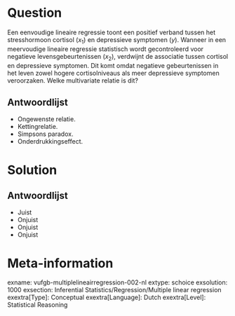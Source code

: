 Question
========
  
Een eenvoudige lineaire regressie toont een positief verband tussen het stresshormoon cortisol ($x_{1}$) en depressieve symptomen (*y*). Wanneer in een meervoudige lineaire regressie statistisch wordt gecontroleerd voor negatieve levensgebeurtenissen ($x_{2}$), verdwijnt de associatie tussen cortisol en depressieve symptomen. Dit komt omdat negatieve gebeurtenissen in het leven zowel hogere cortisolniveaus als meer depressieve symptomen veroorzaken. Welke multivariate relatie is dit?

  
Antwoordlijst
----------
* Ongewenste relatie.
* Kettingrelatie.
* Simpsons paradox.
* Onderdrukkingseffect.

Solution
========

Antwoordlijst
----------
* Juist
* Onjuist
* Onjuist
* Onjuist

Meta-information
================
exname: vufgb-multiplelineairregression-002-nl
extype: schoice
exsolution: 1000
exsection: Inferential Statistics/Regression/Multiple linear regression
exextra[Type]: Conceptual
exextra[Language]: Dutch
exextra[Level]: Statistical Reasoning
